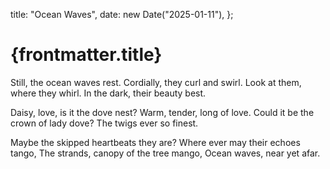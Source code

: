   title: "Ocean Waves",
  date: new Date("2025-01-11"),
};

# {frontmatter.title}

Still, the ocean waves rest.
Cordially, they curl and swirl.
Look at them, where they whirl.
In the dark, their beauty best.

Daisy, love, is it the dove nest?
Warm, tender, long of love.
Could it be the crown of lady dove?
The twigs ever so finest.

Maybe the skipped heartbeats they are?
Where ever may their echoes tango,
The strands, canopy of the tree mango,
Ocean waves, near yet afar.
